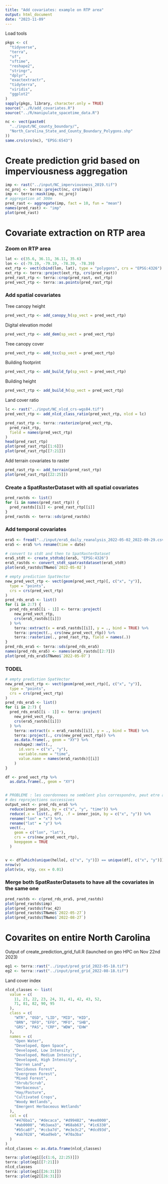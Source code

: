 ```yaml
---
title: "Add covariates: example on RTP area"
output: html_document
date: "2023-11-09"
---
```


Load tools

```r
pkgs <- c(
  "tidyverse",
  "terra",
  "sf",
  "sftime",
  "reshape2",
  "stringr",
  "dplyr",
  "exactextractr",
  "tidyterra",
  "viridis",
  "ggplot2"
)
sapply(pkgs, library, character.only = TRUE)
source("../R/add_covariates.R")
source("../R/manipulate_spacetime_data.R")
```


```r
nc <- vect(paste0(
  "../input/NC_county_boundary/",
  "North_Carolina_State_and_County_Boundary_Polygons.shp"
))
same.crs(crs(nc), "EPSG:6543")
```

# Create prediction grid based on imperviousness aggregation

```r
imp <- rast("../input/NC_imperviousness_2019.tif")
nc_proj <- terra::project(nc, crs(imp))
imp <- terra::mask(imp, nc_proj)
# aggregation at 300m
pred_rast <- aggregate(imp, fact = 10, fun = "mean")
names(pred_rast) <- "imp"
plot(pred_rast)
```
# Covariate extraction on RTP area

### Zoom on RTP area

```r
lat <- c(35.6, 36.11, 36.11, 35.6)
lon <- c(-79.19, -79.19, -78.39, -78.39)
ext_rtp <- vect(cbind(lon, lat), type = "polygons", crs = "EPSG:4326")
ext_rtp <- terra::project(ext_rtp, crs(pred_rast))
pred_rast_rtp <- terra::crop(pred_rast, ext_rtp)
pred_vect_rtp <- terra::as.points(pred_rast_rtp)
```


### Add spatial covariates

Tree canopy height

```r
pred_vect_rtp <- add_canopy_h(sp_vect = pred_vect_rtp)
```

Digital elevation model 

```r
pred_vect_rtp <- add_dem(sp_vect = pred_vect_rtp)
```

Tree canopy cover 

```r
pred_vect_rtp <- add_tcc(sp_vect = pred_vect_rtp)
```

Building footprint

```r
pred_vect_rtp <- add_build_fp(sp_vect = pred_vect_rtp)
```

Building height

```r
pred_vect_rtp <- add_build_h(sp_vect = pred_vect_rtp)
```

Land cover ratio
 
```r
lc <- rast("../input/NC_nlcd_crs-wgs84.tif")
pred_vect_rtp <- add_nlcd_class_ratio(pred_vect_rtp, nlcd = lc)
```


```r
pred_rast_rtp <- terra::rasterize(pred_vect_rtp,
  pred_rast_rtp,
  field = names(pred_vect_rtp)
)
head(pred_rast_rtp)
plot(pred_rast_rtp[[1:6]])
plot(pred_rast_rtp[[7:21]])
```

Add terrain covariates to raster

```r
pred_rast_rtp <- add_terrain(pred_rast_rtp)
plot(pred_rast_rtp[[22:25]])
```

### Create a SpatRasterDataset with all spatial covariates 

```r
pred_rastds <- list()
for (i in names(pred_rast_rtp)) {
  pred_rastds[[i]] <- pred_rast_rtp[[i]]
}
pred_rastds <- terra::sds(pred_rastds)
```

### Add temporal covariates

```r
era5 <- fread("../input/era5_daily_reanalysis_2022-05-02_2022-09-29.csv")
era5 <- era5 %>% rename(time = date)

# convert to stdt and then to SpatRasterDataset
era5_stdt <- create_stdtobj(era5, "EPSG:4326")
era5_rastds <- convert_stdt_spatrastdataset(era5_stdt)
plot(era5_rastds$TNwmo$`2022-05-02`)

# empty prediction SpatVector
new_pred_vect_rtp <- vect(geom(pred_vect_rtp)[, c("x", "y")],
  type = "points",
  crs = crs(pred_vect_rtp)
)
pred_rds_era5 <- list()
for (i in 2:7) {
  pred_rds_era5[[i - 1]] <- terra::project(
    new_pred_vect_rtp,
    crs(era5_rastds[[i]])
  ) %>%
    terra::extract(x = era5_rastds[[i]], y = ., bind = TRUE) %>%
    terra::project(., crs(new_pred_vect_rtp)) %>%
    terra::rasterize(., pred_rast_rtp, field = names(.))
}
pred_rds_era5 <- terra::sds(pred_rds_era5)
names(pred_rds_era5) <- names(era5_rastds[[2:7]])
plot(pred_rds_era5$TNwmo$`2022-05-07`)
```
### TODEL

```r
# empty prediction SpatVector
new_pred_vect_rtp <- vect(geom(pred_vect_rtp)[, c("x", "y")],
  type = "points",
  crs = crs(pred_vect_rtp)
)
pred_rds_era5 <- list()
for (i in 2:7) {
  pred_rds_era5[[i - 1]] <- terra::project(
    new_pred_vect_rtp,
    crs(era5_rastds[[i]])
  ) %>%
    terra::extract(x = era5_rastds[[i]], y = ., bind = TRUE) %>%
    terra::project(., crs(new_pred_vect_rtp)) %>%
    as.data.frame(., geom = "XY") %>%
    reshape2::melt(.,
      id.vars = c("x", "y"),
      variable.name = "time",
      value.name = names(era5_rastds)[[i]]
    )
}

df <- pred_vect_rtp %>%
  as.data.frame(., geom = "XY")


# PROBLEME : les coordonnees ne semblent plus correspondre, peut etre a cause
# des reprojections successives
output_vect <- pred_rds_era5 %>%
  reduce(inner_join, by = c("x", "y", "time")) %>%
  reduce(.x = list(., df), .f = inner_join, by = c("x", "y")) %>%
  rename("lon" = "x") %>%
  rename("lat" = "y") %>%
  vect(.,
    geom = c("lon", "lat"),
    crs = crs(new_pred_vect_rtp),
    keepgeom = TRUE
  )


v <- df[which(unique(hello[, c("x", "y")]) == unique(df[, c("x", "y")])), ]
nrow(v)
plot(v$x, v$y, cex = 0.01)
```


### Merge both SpatRasterDatasets to have all the covariates in the same one

```r
pred_rastds <- c(pred_rds_era5, pred_rastds)
plot(pred_rastds$imp)
plot(pred_rastds$frac_42)
plot(pred_rastds$TNwmo$`2022-05-27`)
plot(pred_rastds$TNwmo$`2022-08-27`)
```

# Covarites on entire North Carolina

Output of create_prediction_grid_full.R (launched on geo HPC on Nov 22nd 2023)

```r
eg1 <- terra::rast("../input/pred_grid_2022-05-18.tif")
eg2 <- terra::rast("../input/pred_grid_2022-08-18.tif")
```

Land cover index

```r
nlcd_classes <- list(
  value = c(
    11, 21, 22, 23, 24, 31, 41, 42, 43, 52,
    71, 81, 82, 90, 95
  ),
  class = c(
    "WTR", "OSD", "LID", "MID", "HID",
    "BRN", "DFO", "EFO", "MFO", "SHB",
    "GRS", "PAS", "CRP", "WDW", "EHW"
  ),
  names = c(
    "Open Water",
    "Developed, Open Space",
    "Developed, Low Intensity",
    "Developed, Medium Intensity",
    "Developed, High Intensity",
    "Barren Land",
    "Deciduous Forest",
    "Evergreen Forest",
    "Mixed Forest",
    "Shrub/Scrub",
    "Herbaceous",
    "Hay/Pasture",
    "Cultivated Crops",
    "Woody Wetlands",
    "Emergent Herbaceous Wetlands"
  ),
  col = c(
    "#476ba1", "#decaca", "#d99482", "#ee0000",
    "#ab0000", "#b3aea3", "#68ab63", "#1c6330",
    "#b5ca8f", "#ccba7d", "#e3e3c2", "#dcd93d",
    "#ab7028", "#bad9eb", "#70a3ba"
  )
)
nlcd_classes <- as.data.frame(nlcd_classes)
```

```r
terra::plot(eg1[[c(1:6, 22:25)]])
terra::plot(eg1[[7:21]])
nlcd_classes
terra::plot(eg1[[26:31]])
terra::plot(eg2[[26:31]])
```
